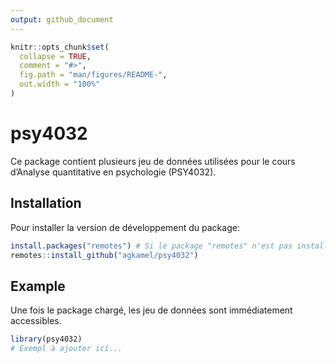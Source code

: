 ```yaml
---
output: github_document
---
```


<!-- README.md is generated from README.Rmd. Please edit that file -->

```r
knitr::opts_chunk$set(
  collapse = TRUE,
  comment = "#>",
  fig.path = "man/figures/README-",
  out.width = "100%"
)
```

# psy4032

<!-- badges: start -->
<!-- badges: end -->

Ce package contient plusieurs jeu de données utilisées pour le cours d'Analyse quantitative en psychologie (PSY4032).

## Installation

Pour installer la version de développement du package:

```r
install.packages("remotes") # Si le package "remotes" n'est pas installé.
remotes::install_github("agkamel/psy4032")
```

## Example

Une fois le package chargé, les jeu de données sont immédiatement accessibles.

```r
library(psy4032)
# Exempl à ajouter ici...
```

